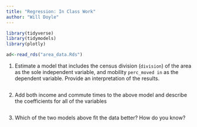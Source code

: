 ```yaml
---
title: "Regression: In Class Work"
author: "Will Doyle"
---
```


```r
library(tidyverse)
library(tidymodels)
library(plotly)
```

```r
ad<-read_rds("area_data.Rds")
```


1. Estimate a model that includes the census division (`division`)  of the area as the sole independent variable, and mobility `perc_moved in` as the dependent variable. Provide an interpretation of the results. 
```r

```


2. Add both income and commute times to the above model and describe the coefficients for all of the variables
```r

```


3. Which of the two models above fit the data better? How do you know?

```r

```

